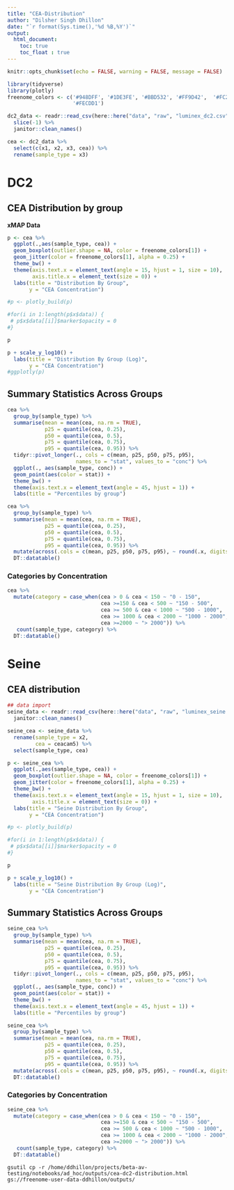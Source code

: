 ```yaml
---
title: "CEA-Distribution"
author: "Dilsher Singh Dhillon"
date: "`r format(Sys.time(),'%d %B,%Y')`"
output:
  html_document:
    toc: true
    toc_float : true 
---
```

<style>
.list-group-item.active, .list-group-item.active:focus, .list-group-item.active:hover {
    background-color: #948DFF;
}
</style>

```r
knitr::opts_chunk$set(echo = FALSE, warning = FALSE, message = FALSE)
```


```r
library(tidyverse) 
library(plotly)
freenome_colors <- c('#948DFF', '#1DE3FE', '#BBD532', '#FF9D42',  '#FC2E7B', 
                     '#FECDD1')
```


```r
dc2_data <- readr::read_csv(here::here("data", "raw", "luminex_dc2.csv")) %>% 
  slice(-1) %>% 
  janitor::clean_names()
```

```r
cea <- dc2_data %>% 
  select(c(x1, x2, x3, cea)) %>% 
  rename(sample_type = x3)
```
# DC2  

## CEA Distribution by group 

**xMAP Data** 

```r
p <- cea %>% 
  ggplot(.,aes(sample_type, cea)) + 
  geom_boxplot(outlier.shape = NA, color = freenome_colors[1]) + 
  geom_jitter(color = freenome_colors[1], alpha = 0.25) + 
  theme_bw() + 
  theme(axis.text.x = element_text(angle = 15, hjust = 1, size = 10), 
        axis.title.x = element_text(size = 0)) + 
  labs(title = "Distribution By Group", 
       y = "CEA Concentration") 

#p <- plotly_build(p)

#for(i in 1:length(p$x$data)) {
 # p$x$data[[i]]$marker$opacity = 0
#}

p

p + scale_y_log10() + 
  labs(title = "Distribution By Group (Log)", 
       y = "CEA Concentration") 
#ggplotly(p)
```

## Summary Statistics Across Groups 

```r
cea %>% 
  group_by(sample_type) %>% 
  summarise(mean = mean(cea, na.rm = TRUE), 
            p25 = quantile(cea, 0.25), 
            p50 = quantile(cea, 0.5), 
            p75 = quantile(cea, 0.75), 
            p95 = quantile(cea, 0.95)) %>% 
  tidyr::pivot_longer(., cols = c(mean, p25, p50, p75, p95), 
                      names_to = "stat", values_to = "conc") %>% 
  ggplot(., aes(sample_type, conc)) + 
  geom_point(aes(color = stat)) + 
  theme_bw() + 
  theme(axis.text.x = element_text(angle = 45, hjust = 1)) + 
  labs(title = "Percentiles by group")
```



```r
cea %>% 
  group_by(sample_type) %>% 
  summarise(mean = mean(cea, na.rm = TRUE), 
            p25 = quantile(cea, 0.25), 
            p50 = quantile(cea, 0.5), 
            p75 = quantile(cea, 0.75), 
            p95 = quantile(cea, 0.95)) %>% 
  mutate(across(.cols = c(mean, p25, p50, p75, p95), ~ round(.x, digits = 3))) %>% 
  DT::datatable()
```

### Categories by Concentration 

```r
cea %>% 
  mutate(category = case_when(cea > 0 & cea < 150 ~ "0 - 150", 
                              cea >=150 & cea < 500 ~ "150 - 500", 
                              cea >= 500 & cea < 1000 ~ "500 - 1000", 
                              cea >= 1000 & cea < 2000 ~ "1000 - 2000", 
                              cea >=2000 ~ "> 2000")) %>% 
   count(sample_type, category) %>% 
  DT::datatable()
```

# Seine 

## CEA distribution 

```r
## data import 
seine_data <- readr::read_csv(here::here("data", "raw", "luminex_seine.csv")) %>% 
  janitor::clean_names()
```

```r
seine_cea <- seine_data %>% 
  rename(sample_type = x2, 
         cea = ceacam5) %>% 
  select(sample_type, cea) 

p <- seine_cea %>% 
  ggplot(.,aes(sample_type, cea)) + 
  geom_boxplot(outlier.shape = NA, color = freenome_colors[1]) + 
  geom_jitter(color = freenome_colors[1], alpha = 0.25) + 
  theme_bw() + 
  theme(axis.text.x = element_text(angle = 15, hjust = 1, size = 10), 
        axis.title.x = element_text(size = 0)) + 
  labs(title = "Seine Distribution By Group", 
       y = "CEA Concentration") 

#p <- plotly_build(p)

#for(i in 1:length(p$x$data)) {
 # p$x$data[[i]]$marker$opacity = 0
#}

p

p + scale_y_log10() + 
  labs(title = "Seine Distribution By Group (Log)", 
       y = "CEA Concentration") 
```


## Summary Statistics Across Groups 

```r
seine_cea %>% 
  group_by(sample_type) %>% 
  summarise(mean = mean(cea, na.rm = TRUE), 
            p25 = quantile(cea, 0.25), 
            p50 = quantile(cea, 0.5), 
            p75 = quantile(cea, 0.75), 
            p95 = quantile(cea, 0.95)) %>% 
  tidyr::pivot_longer(., cols = c(mean, p25, p50, p75, p95), 
                      names_to = "stat", values_to = "conc") %>% 
  ggplot(., aes(sample_type, conc)) + 
  geom_point(aes(color = stat)) + 
  theme_bw() + 
  theme(axis.text.x = element_text(angle = 45, hjust = 1)) + 
  labs(title = "Percentiles by group")
```



```r
seine_cea %>% 
  group_by(sample_type) %>% 
  summarise(mean = mean(cea, na.rm = TRUE), 
            p25 = quantile(cea, 0.25), 
            p50 = quantile(cea, 0.5), 
            p75 = quantile(cea, 0.75), 
            p95 = quantile(cea, 0.95)) %>% 
  mutate(across(.cols = c(mean, p25, p50, p75, p95), ~ round(.x, digits = 3))) %>% 
  DT::datatable()
```

### Categories by Concentration 

```r
seine_cea %>% 
  mutate(category = case_when(cea > 0 & cea < 150 ~ "0 - 150", 
                              cea >=150 & cea < 500 ~ "150 - 500", 
                              cea >= 500 & cea < 1000 ~ "500 - 1000", 
                              cea >= 1000 & cea < 2000 ~ "1000 - 2000", 
                              cea >=2000 ~ "> 2000")) %>% 
   count(sample_type, category) %>% 
  DT::datatable()
```




```
gsutil cp -r /home/ddhillon/projects/beta-av-testing/notebooks/ad_hoc/outputs/cea-dc2-distribution.html gs://freenome-user-data-ddhillon/outputs/
```































